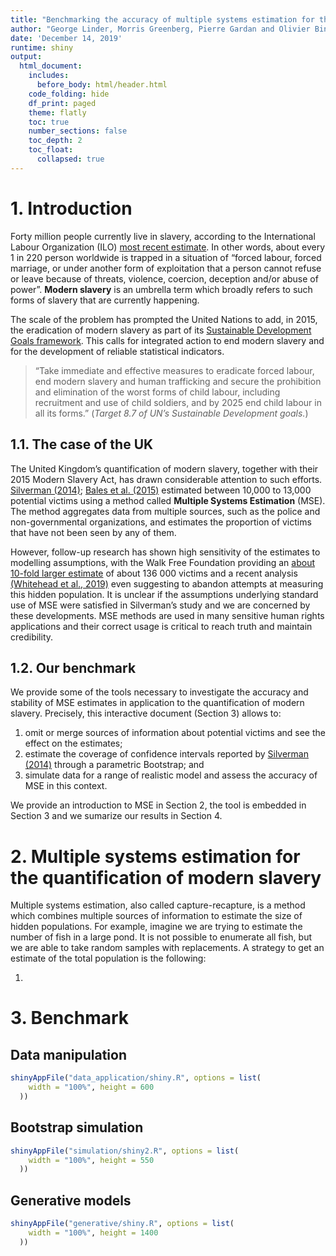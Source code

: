 ```yaml
---
title: "Benchmarking the accuracy of multiple systems estimation for the quantification of modern slavery"
author: "George Linder, Morris Greenberg, Pierre Gardan and Olivier Binette"
date: 'December 14, 2019'
runtime: shiny
output:
  html_document:
    includes:
      before_body: html/header.html
    code_folding: hide
    df_print: paged
    theme: flatly
    toc: true
    number_sections: false
    toc_depth: 2
    toc_float: 
      collapsed: true
---
```



# 1. Introduction

Forty million people currently live in slavery, according to the International Labour Organization (ILO) [most recent estimate](https://www.ilo.org/global/publications/books/WCMS_575479/lang--en/index.htm). In other words, about every 1 in 220 person worldwide is trapped in a situation of "forced labour, forced marriage, or under another form of exploitation that a person cannot refuse or leave because of threats, violence, coercion, deception and/or abuse of power". **Modern slavery** is an umbrella term which broadly refers to such forms of slavery that are currently happening. 

The scale of the problem has prompted the United Nations to add, in 2015, the eradication of modern slavery as part of its [Sustainable Development Goals framework](https://sustainabledevelopment.un.org/). This calls for integrated action to end modern slavery and for the development of reliable statistical indicators. 

> "Take immediate and effective measures to eradicate forced labour, end modern slavery and human trafficking and secure the prohibition and elimination of the worst forms of child labour, including recruitment and use of child soldiers, and by 2025 end child labour in all its forms." (*Target 8.7 of UN's Sustainable Development goals.*)


<!--
However, statistical methodology to estimate the number of undetected victims of modern slavery is still in development. Victims of modern slavery are often hidden, making reliable estimates of the number of victims particularly challenging to develop.
-->

## 1.1. The case of the UK

The United Kingdom's quantification of modern slavery, together with their 2015 Modern Slavery Act, has drawn considerable attention to such efforts. [Silverman (2014)](https://www.gov.uk/government/publications/modern-slavery-an-application-of-multiple-systems-estimation); [Bales et al. (2015)](https://rss.onlinelibrary.wiley.com/doi/full/10.1111/j.1740-9713.2015.00824.x) estimated between 10,000 to 13,000 potential victims using a method called **Multiple Systems Estimation** (MSE). The method aggregates data from multiple sources, such as the police and non-governmental organizations, and estimates the proportion of victims that have not been seen by any of them.

However, follow-up research has shown high sensitivity of the estimates to modelling assumptions, with the Walk Free Foundation providing an [about 10-fold larger estimate](https://downloads.globalslaveryindex.org/ephemeral/GSI-2018_FNL_190828_CO_DIGITAL_P-1576254958.pdf) of about 136 000 victims and a recent analysis [(Whitehead et al., 2019)](https://www.tandfonline.com/doi/abs/10.1080/23322705.2019.1660952?journalCode=uhmt20) even suggesting to abandon attempts at measuring this hidden population. It is unclear if the assumptions underlying standard use of MSE were satisfied in Silverman's study and we are concerned by these developments. MSE methods are used in many sensitive human rights applications and their correct usage is critical to reach truth and maintain credibility. 

## 1.2. Our benchmark

We provide some of the tools necessary to investigate the accuracy and stability of MSE estimates in application to the quantification of modern slavery. Precisely, this interactive document (Section 3) allows to:

1. omit or merge sources of information about potential victims and see the effect on the estimates;
2. estimate the coverage of confidence intervals reported by [Silverman (2014)](https://www.gov.uk/government/publications/modern-slavery-an-application-of-multiple-systems-estimation) through a parametric Bootstrap; and
3. simulate data for a range of realistic model and assess the accuracy of MSE in this context. 

We provide an introduction to MSE in Section 2, the tool is embedded in Section 3 and we sumarize our results in Section 4.

# 2. Multiple systems estimation for the quantification of modern slavery

Multiple systems estimation, also called capture-recapture, is a method which combines multiple sources of information to estimate the size of hidden populations. 
For example, imagine we are trying to estimate the number of fish in a large pond. It is not possible to enumerate all fish, but we are able to take random samples with replacements. A strategy to get an estimate of the total population is the following:

1. 

# 3. Benchmark {.tabset}

## Data manipulation

```r
shinyAppFile("data_application/shiny.R", options = list(
    width = "100%", height = 600
  ))
```

## Bootstrap simulation

```r
shinyAppFile("simulation/shiny2.R", options = list(
    width = "100%", height = 550
  ))
```

## Generative models

```r
shinyAppFile("generative/shiny.R", options = list(
    width = "100%", height = 1400
  ))
```



